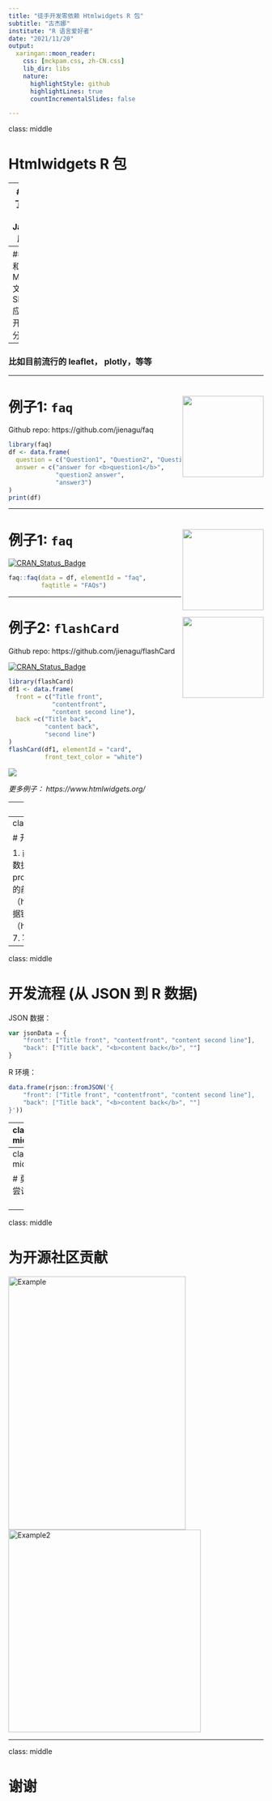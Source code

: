 ```yaml
---
title: "徒手开发零依赖 Htmlwidgets R 包"
subtitle: "古杰娜"
institute: "R 语言爱好者"
date: "2021/11/20"
output:
  xaringan::moon_reader:
    css: [mckpam.css, zh-CN.css]
    lib_dir: libs
    nature:
      highlightStyle: github
      highlightLines: true
      countIncrementalSlides: false

---
```

class: middle

# Htmlwidgets R 包

--
### 提供了R语言链接Javascript库的接口

--
### 方便和丰富了R Markdown文档和Shiny Web应用程序的开发和共享分析成果

--
### 比如目前流行的 leaflet， plotly，等等

---

# 例子1: `faq`  <img src="www/faq_logo.png"  width="160px" align="right"/>

Github repo: https://github.com/jienagu/faq

```r
library(faq)
df <- data.frame(
  question = c("Question1", "Question2", "Question3"),
  answer = c("answer for <b>question1</b>", 
             "question2 answer", 
             "answer3")
)
print(df)
```

---

# 例子1: `faq`  <img src="www/faq_logo.png"  width="160px" align="right"/>

[![CRAN_Status_Badge](https://www.r-pkg.org/badges/version/faq)](https://cran.r-project.org/package=faq)

```r
faq::faq(data = df, elementId = "faq",
         faqtitle = "FAQs")
```

---

# 例子2: `flashCard`  <img src="www/flashCard_hex.png"  width="160px" align="right"/>

Github repo: https://github.com/jienagu/flashCard

[![CRAN_Status_Badge](https://www.r-pkg.org/badges/version/flashCard)](https://cran.r-project.org/package=flashCard)

```r
library(flashCard)
df1 <- data.frame(
  front = c("Title front",
            "contentfront", 
            "content second line"),
  back =c("Title back",
          "content back", 
          "second line")
)
flashCard(df1, elementId = "card", 
          front_text_color = "white")
```

<img src="www/flashCard.gif"/>

*更多例子： https://www.htmlwidgets.org/*

---
class: middle

# Htmlwidgets 架构

<img src="www/forestry_intro.png"/>

*注：`forestry` 包（https://github.com/jienagu/forestry）是用于重塑更复杂的内嵌式的 JSON*

---
class: middle

# 开发流程 

1. 前端开发：https://codepen.io/Jienagu/pen/qBdNbVy
2. 摘取相应的 JSON 数据格式
3. 转换 JSON 到 R 环境  
4. 用 htmlwidgets R 包(https://cran.r-project.org/web/packages/htmlwidgets/index.html) 建立基本框架
5. 把开发好的前端代码 （js， css）放到 inst/htmlwidgets/lib 目录里 （https://github.com/jienagu/faq/tree/master/inst/htmlwidgets）
6. 建立 R 数据链接 （https://github.com/jienagu/faq/blob/master/inst/htmlwidgets/faq.js#L25）
7. 写测试

---
class: middle

# 开发流程 (从 JSON 到 R 数据)

JSON 数据：

```js
var jsonData = {
	"front": ["Title front", "contentfront", "content second line"],
	"back": ["Title back", "<b>content back</b>", ""]
}
```

R 环境：
```r
data.frame(rjson::fromJSON('{
	"front": ["Title front", "contentfront", "content second line"],
	"back": ["Title back", "<b>content back</b>", ""]
}'))
```

---
class: middle

# 开发流程 (从 R 到 JSON 数据)

R 环境：

```r
library(htmlwidgets)
df1 <- data.frame(
  front = c("Title front",
            "contentfront", 
            "content second line"),
  back =c("Title back",
          "content back", 
          "second line")
)
## 转换到 JSON
htmlwidgets:::toJSON(df1)
```

<img src="www/R_JSON.png" align="left"/>

---
class: middle

# 勇于尝试

<img src="www/newton.gif" align="right"/>

---
class: middle

# 为开源社区贡献

<img src="www/R_welcome.jpeg" alt="Example" width="350" height="500">
<img src="www/Welcome2.png" alt="Example2" width="380" height="400">

---
class: middle

# 谢谢
